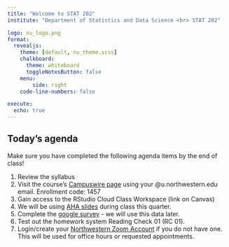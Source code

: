 ```yaml
---
title: "Welcome to STAT 202"
institute: "Department of Statistics and Data Science <br> STAT 202"

logo: nu_logo.png
format: 
  revealjs:
    theme: [default, nu_theme.scss]
    chalkboard:
      theme: whiteboard
      toggleNotesButton: false
    menu:
        side: right
    code-line-numbers: false

execute:
  echo: true
---
```


## Today's agenda {.scrollable}

Make sure you have completed the following agenda items by the end of class!

1.  Review the syllabus
2.  Visit the course's [Campuswire page](https://campuswire.com/p/G6C07549E) using your @u.northwestern.edu email. Enrollment code: 1457
3.  Gain access to the RStudio Cloud Class Workspace (link on Canvas)
4.  We will be using [AHA slides](https://ahaslides.com/202STAT) during class this quarter.
5.  Complete the [google survey](https://forms.gle/nZBxA9gwjoMEvMtP9) - we will use this data later.
6.  Test out the homework system Reading Check 01 (RC 01).
7.  Login/create your [Northwestern Zoom Account](https://northwestern.zoom.us/) if you do not have one. This will be used for office hours or requested appointments.
